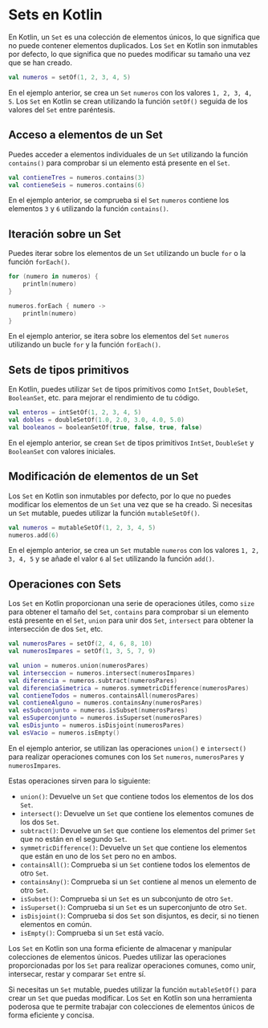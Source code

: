 
# Sets en Kotlin

En Kotlin, un `Set` es una colección de elementos únicos, lo que significa que no puede contener elementos duplicados. Los `Set` en Kotlin son inmutables por defecto, lo que significa que no puedes modificar su tamaño una vez que se han creado.

```kotlin
val numeros = setOf(1, 2, 3, 4, 5)
```

En el ejemplo anterior, se crea un `Set` `numeros` con los valores `1, 2, 3, 4, 5`. Los `Set` en Kotlin se crean utilizando la función `setOf()` seguida de los valores del `Set` entre paréntesis.

## Acceso a elementos de un Set

Puedes acceder a elementos individuales de un `Set` utilizando la función `contains()` para comprobar si un elemento está presente en el `Set`.

```kotlin
val contieneTres = numeros.contains(3)
val contieneSeis = numeros.contains(6)
```

En el ejemplo anterior, se comprueba si el `Set` `numeros` contiene los elementos `3` y `6` utilizando la función `contains()`.

## Iteración sobre un Set

Puedes iterar sobre los elementos de un `Set` utilizando un bucle `for` o la función `forEach()`.

```kotlin
for (numero in numeros) {
    println(numero)
}

numeros.forEach { numero ->
    println(numero)
}
```

En el ejemplo anterior, se itera sobre los elementos del `Set` `numeros` utilizando un bucle `for` y la función `forEach()`.

## Sets de tipos primitivos

En Kotlin, puedes utilizar `Set` de tipos primitivos como `IntSet`, `DoubleSet`, `BooleanSet`, etc. para mejorar el rendimiento de tu código.

```kotlin
val enteros = intSetOf(1, 2, 3, 4, 5)
val dobles = doubleSetOf(1.0, 2.0, 3.0, 4.0, 5.0)
val booleanos = booleanSetOf(true, false, true, false)
```

En el ejemplo anterior, se crean `Set` de tipos primitivos `IntSet`, `DoubleSet` y `BooleanSet` con valores iniciales.

## Modificación de elementos de un Set

Los `Set` en Kotlin son inmutables por defecto, por lo que no puedes modificar los elementos de un `Set` una vez que se ha creado. Si necesitas un `Set` mutable, puedes utilizar la función `mutableSetOf()`.

```kotlin
val numeros = mutableSetOf(1, 2, 3, 4, 5)
numeros.add(6)
```

En el ejemplo anterior, se crea un `Set` mutable `numeros` con los valores `1, 2, 3, 4, 5` y se añade el valor `6` al `Set` utilizando la función `add()`.

## Operaciones con Sets

Los `Set` en Kotlin proporcionan una serie de operaciones útiles, como `size` para obtener el tamaño del `Set`, `contains` para comprobar si un elemento está presente en el `Set`, `union` para unir dos `Set`, `intersect` para obtener la intersección de dos `Set`, etc.

```kotlin
val numerosPares = setOf(2, 4, 6, 8, 10)
val numerosImpares = setOf(1, 3, 5, 7, 9)

val union = numeros.union(numerosPares)
val interseccion = numeros.intersect(numerosImpares)
val diferencia = numeros.subtract(numerosPares)
val diferenciaSimetrica = numeros.symmetricDifference(numerosPares)
val contieneTodos = numeros.containsAll(numerosPares)
val contieneAlguno = numeros.containsAny(numerosPares)
val esSubconjunto = numeros.isSubset(numerosPares)
val esSuperconjunto = numeros.isSuperset(numerosPares)
val esDisjunto = numeros.isDisjoint(numerosPares)
val esVacio = numeros.isEmpty()
```

En el ejemplo anterior, se utilizan las operaciones `union()` e `intersect()` para realizar operaciones comunes con los `Set` `numeros`, `numerosPares` y `numerosImpares`.

Estas operaciones sirven para lo siguiente:

- `union()`: Devuelve un `Set` que contiene todos los elementos de los dos `Set`.
- `intersect()`: Devuelve un `Set` que contiene los elementos comunes de los dos `Set`.
- `subtract()`: Devuelve un `Set` que contiene los elementos del primer `Set` que no están en el segundo `Set`.
- `symmetricDifference()`: Devuelve un `Set` que contiene los elementos que están en uno de los `Set` pero no en ambos.
- `containsAll()`: Comprueba si un `Set` contiene todos los elementos de otro `Set`.
- `containsAny()`: Comprueba si un `Set` contiene al menos un elemento de otro `Set`.
- `isSubset()`: Comprueba si un `Set` es un subconjunto de otro `Set`.
- `isSuperset()`: Comprueba si un `Set` es un superconjunto de otro `Set`.
- `isDisjoint()`: Comprueba si dos `Set` son disjuntos, es decir, si no tienen elementos en común.
- `isEmpty()`: Comprueba si un `Set` está vacío.

Los `Set` en Kotlin son una forma eficiente de almacenar y manipular colecciones de elementos únicos. Puedes utilizar las operaciones proporcionadas por los `Set` para realizar operaciones comunes, como unir, intersecar, restar y comparar `Set` entre sí.

Si necesitas un `Set` mutable, puedes utilizar la función `mutableSetOf()` para crear un `Set` que puedas modificar. Los `Set` en Kotlin son una herramienta poderosa que te permite trabajar con colecciones de elementos únicos de forma eficiente y concisa.


